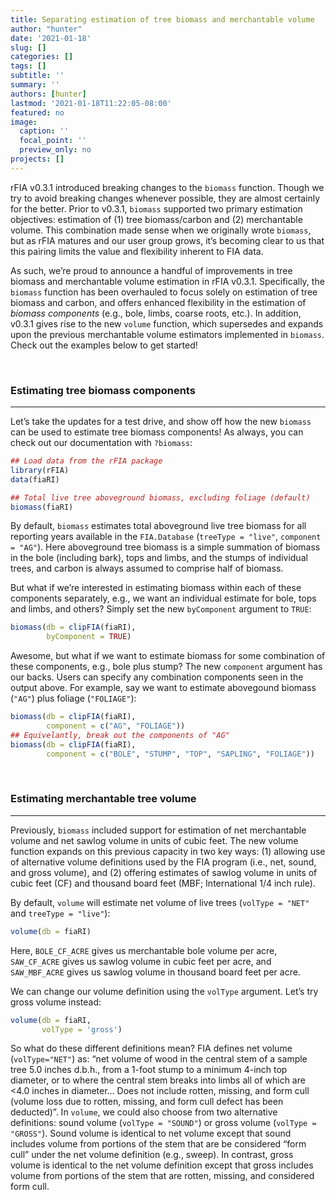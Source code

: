 ```yaml
---
title: Separating estimation of tree biomass and merchantable volume
author: "hunter"
date: '2021-01-18'
slug: []
categories: []
tags: []
subtitle: ''
summary: ''
authors: [hunter]
lastmod: '2021-01-18T11:22:05-08:00'
featured: no
image:
  caption: ''
  focal_point: ''
  preview_only: no
projects: []
---
```


rFIA v0.3.1 introduced breaking changes to the `biomass` function. Though we try to avoid breaking changes whenever possible, they are almost certainly for the better. Prior to v0.3.1, `biomass` supported two primary estimation objectives: estimation of (1) tree biomass/carbon and (2) merchantable volume. This combination made sense when we originally wrote `biomass`, but as rFIA matures and our user group grows, it's becoming clear to us that this pairing limits the value and flexibility inherent to FIA data.

As such, we're proud to announce a handful of improvements in tree biomass and merchantable volume estimation in rFIA v0.3.1. Specifically, the `biomass` function has been overhauled to focus solely on estimation of tree biomass and carbon, and offers enhanced flexibility in the estimation of *biomass components* (e.g., bole, limbs, coarse roots, etc.). In addition, v0.3.1 gives rise to the new `volume` function, which supersedes and expands upon the previous merchantable volume estimators implemented in `biomass`. Check out the examples below to get started!

<br>

### Estimating tree biomass components
___

Let's take the updates for a test drive, and show off how the new `biomass` can be used to estimate tree biomass components! As always, you can check out our documentation with `?biomass`:

```r

## Load data from the rFIA package
library(rFIA)
data(fiaRI)

## Total live tree aboveground biomass, excluding foliage (default)
biomass(fiaRI)
```

By default, `biomass` estimates total aboveground live tree biomass for all reporting years available in the `FIA.Database` (`treeType = "live"`, `component = "AG"`). Here aboveground tree biomass is a simple summation of biomass in the bole (including bark), tops and limbs, and the stumps of individual trees, and carbon is always assumed to comprise half of biomass.

But what if we're interested in estimating biomass within each of these components separately, e.g., we want an individual estimate for bole, tops and limbs, and others? Simply set the new `byComponent` argument to `TRUE`:
``` r
biomass(db = clipFIA(fiaRI), 
        byComponent = TRUE)
```

Awesome, but what if we want to estimate biomass for some combination of these components, e.g., bole plus stump? The new `component` argument has our backs. Users can specify any combination components seen in the output above. For example, say we want to estimate abovegound biomass (`"AG"`) plus foliage (`"FOLIAGE"`):
``` r
biomass(db = clipFIA(fiaRI), 
        component = c("AG", "FOLIAGE"))
## Equivelantly, break out the components of "AG"
biomass(db = clipFIA(fiaRI), 
        component = c("BOLE", "STUMP", "TOP", "SAPLING", "FOLIAGE"))
```



<br>

### Estimating merchantable tree volume
___

Previously, `biomass` included support for estimation of net merchantable volume and net sawlog volume in units of cubic feet. The new volume function expands on this previous capacity in two key ways: (1) allowing use of alternative volume definitions used by the FIA program (i.e., net, sound, and gross volume), and (2) offering estimates of sawlog volume in units of cubic feet (CF) and thousand board feet (MBF; International 1/4 inch rule). 

By default, `volume` will estimate net volume of live trees (`volType = "NET"` and `treeType = "live"`):
``` r
volume(db = fiaRI)
```

Here, `BOLE_CF_ACRE` gives us merchantable bole volume per acre, `SAW_CF_ACRE` gives us sawlog volume in cubic feet per acre, and `SAW_MBF_ACRE` gives us sawlog volume in thousand board feet per acre. 

We can change our volume definition using the `volType` argument. Let's try gross volume instead:
``` r
volume(db = fiaRI,
       volType = 'gross')
```

So what do these different definitions mean? FIA defines net volume (`volType="NET"`) as: "net volume of wood in the central stem of a sample tree 5.0 inches d.b.h., from a 1-foot stump to a minimum 4-inch top diameter, or to where the central stem breaks into limbs all of which are <4.0 inches in diameter... Does not include rotten, missing, and form cull (volume loss due to rotten, missing, and form cull defect has been deducted)". In `volume`, we could also choose from two alternative definitions: sound volume (`volType = "SOUND"`) or gross volume (`volType = "GROSS"`). Sound volume is identical to net volume except that sound includes volume from portions of the stem that are be considered "form cull" under the net volume definition (e.g., sweep). In contrast, gross volume is identical to the net volume definition except that gross includes volume from portions of the stem that are rotten, missing, and considered form cull.
